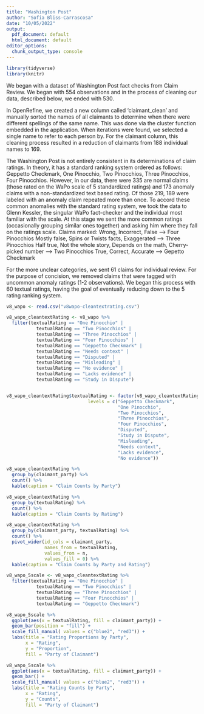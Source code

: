 ```yaml
---
title: "Washington Post"
author: "Sofia Bliss-Carrascosa"
date: "10/05/2022"
output:
  pdf_document: default
  html_document: default
editor_options:
  chunk_output_type: console
---
```


```r
library(tidyverse)
library(knitr)
```
We began with a dataset of Washington Post fact checks from Claim Review. We began with 554 observations and in the process of cleaning our data, described below, we ended with 530.

In OpenRefine, we created a new column called ‘claimant_clean’ and manually sorted the names of all claimants to determine when there were different spellings of the same name. This was done via the cluster function embedded in the application. When iterations were found, we selected a single name to refer to each person by. For the claimant column, this cleaning process resulted in a reduction of claimants from 188 individual names to 169.

The Washington Post is not entirely consistent in its determinations of claim ratings. In theory, it has a standard ranking system ordered as follows: Geppetto Checkmark, One Pinocchio, Two Pinocchios, Three Pinocchios, Four Pinocchios. However, in our data, there were 335 are normal claims (those rated on the WaPo scale of 5 standardized ratings) and 173 anomaly claims with a non-standardized text based rating. Of those 219, 189 were labeled with an anomaly claim repeated more than once. To accord these common anomalies with the standard rating system, we took the data to Glenn Kessler, the singular WaPo fact-checker and the individual most familiar with the scale. At this stage we sent the more common ratings (occasionally grouping similar ones together) and asking him where they fall on the ratings scale. 
Claims marked:
Wrong, Incorrect, False --> Four Pinocchios
Mostly false, Spins or Twists facts, Exaggerated --> Three Pinocchios
Half true, Not the whole story, Depends on the math, Cherry-picked number --> Two Pinocchios
True, Correct, Accurate --> Gepetto Checkmark

For the more unclear categories, we sent 61 claims for individual review. For the purpose of concision, we removed claims that were tagged with uncommon anomaly ratings (1-2 observations). We began this process with 60 textual ratings, having the goal of eventually reducing down to the 5 rating ranking system.

```r
v8_wapo <- read.csv("v8wapo-cleantextrating.csv")

v8_wapo_cleantextRating <- v8_wapo %>%
  filter(textualRating == "One Pinocchio" |
           textualRating == "Two Pinocchios" |
           textualRating == "Three Pinocchios" |
           textualRating == "Four Pinocchios" |
           textualRating == "Geppetto Checkmark" |
           textualRating == "Needs context" |
           textualRating == "Disputed" |
           textualRating == "Misleading" |
           textualRating == "No evidence" |
           textualRating == "Lacks evidence" |
           textualRating == "Study in Dispute")


v8_wapo_cleantextRating$textualRating <- factor(v8_wapo_cleantextRating$textualRating, 
                              levels = c("Geppetto Checkmark", 
                                         "One Pinocchio", 
                                         "Two Pinocchios", 
                                         "Three Pinocchios", 
                                         "Four Pinocchios", 
                                         "Disputed",
                                         "Study in Dispute",
                                         "Misleading",
                                         "Needs context",
                                         "Lacks evidence",
                                         "No evidence"))
```

```r
v8_wapo_cleantextRating %>%
  group_by(claimant_party) %>%
  count() %>%
  kable(caption = "Claim Counts by Party")

v8_wapo_cleantextRating %>%
  group_by(textualRating) %>%
  count() %>%
  kable(caption = "Claim Counts by Rating")

v8_wapo_cleantextRating %>%
  group_by(claimant_party, textualRating) %>%
  count() %>%
  pivot_wider(id_cols = claimant_party, 
              names_from = textualRating, 
              values_from = n,
              values_fill = 0) %>%
  kable(caption = "Claim Counts by Party and Rating")
```

```r
v8_wapo_5scale <- v8_wapo_cleantextRating %>%
  filter(textualRating == "One Pinocchio" |
           textualRating == "Two Pinocchios" |
           textualRating == "Three Pinocchios" |
           textualRating == "Four Pinocchios" |
           textualRating == "Geppetto Checkmark")

v8_wapo_5scale %>%
  ggplot(aes(x = textualRating, fill = claimant_party)) +
  geom_bar(position = "fill") +
  scale_fill_manual( values = c("blue2", "red3")) +
  labs(title = "Rating Proportions by Party",
       x = "Rating",
       y = "Proportion",
       fill = "Party of Claimant")

v8_wapo_5scale %>%
  ggplot(aes(x = textualRating, fill = claimant_party)) +
  geom_bar() +
  scale_fill_manual( values = c("blue2", "red3")) +
  labs(title = "Rating Counts by Party",
       x = "Rating",
       y = "Counts",
       fill = "Party of Claimant")
```


